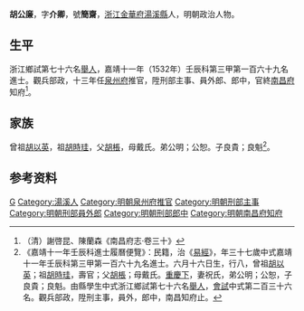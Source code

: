 {{明清人物信息框
| 姓名 = 胡公廉
| 原名 =
| 圖片名稱= 
| 圖片大小 =
| 圖片說明 = 
| 最高職務 = 南昌府知府
| 國家 = 大明 
| 爵位 =
| 籍貫 = [[浙江|浙江]][[金華府|金華府]][[湯溪縣|湯溪縣]]
| 族裔 = 
| 旗籍 = 
| 字號 = 
| 諡號 =
| 出生日期 = 弘治九年（1496年）六月十六日
| 出生地點 =
| 逝世日期 = 卒年不详
| 逝世地點 =
| 墓葬 =
| 配偶 = 祝氏
| 親屬 = 
| 出身 =
* 嘉靖十一年壬辰科同進士出身
| 經歷 =
| 著作 =  
}}
'''胡公廉'''{{BD|1496年||？年||}}，字'''介卿'''，號'''簡齋'''，[[浙江|浙江]][[金華府|金華府]][[湯溪縣|湯溪縣]]人，明朝政治人物。

==生平==
浙江鄉試第七十六名[[舉人|舉人]]，嘉靖十一年（1532年）壬辰科第三甲第一百六十九名進士。觀兵部政，十三年任[[泉州府|泉州府]]推官，陞刑部主事、員外郎、郎中，官終[[南昌府|南昌府]]知府<ref>（清）謝啓昆、陳蘭森《南昌府志·卷三十》</ref>。

==家族==
曾祖[[胡以英|胡以英]]，祖[[胡時珪|胡時珪]]，父[[胡棖|胡棖]]，母戴氏。弟公明；公恕。子良貴；良魁<ref>《嘉靖十一年壬辰科進士履曆便覽》：民籍，治《[[易經|易經]]》，年三十七歲中式嘉靖十一年壬辰科第三甲第一百六十九名進士。六月十六日生，行八，曾祖[[胡以英|胡以英]]；祖[[胡時珪|胡時珪]]，壽官；父[[胡棖|胡棖]]；母戴氏。[[重慶下|重慶下]]，妻祝氏，弟公明；公恕，子良貴；良魁。由縣學生中式浙江鄉試第七十六名[[舉人|舉人]]，[[會試|會試]]中式第二百三十六名。觀兵部政，陞刑主事，員外，郎中，南昌知府止。</ref>。

== 参考资料 ==
{{reflist}}

{{start box}}
{{s-off}}
{{s-before|谭铠<br>桐乡举人}}
{{s-title|明朝泉州府推官|嘉靖十三年-十四年}}
{{s-after|[[张元|张元]]<br>}}
{{end box}}

{{嘉靖十一年壬辰科殿试金榜}}

{{Authority control}}
{{DEFAULTSORT:Hu胡}}
[[Category:胡姓|G]]
[[Category:湯溪人|Category:湯溪人]]
[[Category:明朝泉州府推官|Category:明朝泉州府推官]]
[[Category:明朝刑部主事|Category:明朝刑部主事]]
[[Category:明朝刑部員外郎|Category:明朝刑部員外郎]]
[[Category:明朝刑部郎中|Category:明朝刑部郎中]]
[[Category:明朝南昌府知府|Category:明朝南昌府知府]]
